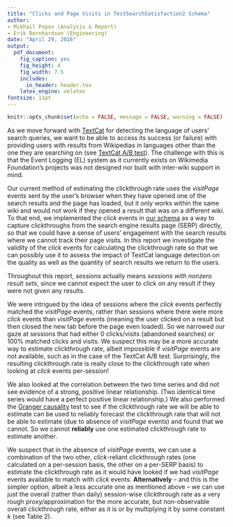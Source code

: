 ```yaml
---
title: "Clicks and Page Visits in TestSearchSatisfaction2 Schema"
author:
- Mikhail Popov (Analysis & Report)
- Erik Bernhardson (Engineering)
date: "April 29, 2016"
output:
  pdf_document:
    fig_caption: yes
    fig_height: 4
    fig_width: 7.5
    includes:
      in_header: header.tex
    latex_engine: xelatex
fontsize: 11pt
---
```


```r
knitr::opts_chunk$set(echo = FALSE, message = FALSE, warning = FALSE)
```

\renewcommand{\abstractname}{Executive Summary}
\begin{abstract}
The original goal of this analysis was to validate the click events against the visitPage events in the TestSearchSatisfaction2 schema to see whether we can trust the click events for calculating the clickthrough rate (CTR). What we found is that we have substantially more clicks than page visits, potentially meaning that a lot of the users open results and then close them before the page has even finished loading.

Without a reliable basis to compare against, we decided to try matching the click events to the visitPage events by looking at the results position field. 9\% of the sessions had click events and visitPage events that fully matched, and we used those together with sessions that had 0 click events and 0 visitPage events to get a CTR estimate. We found that the clickthrough rate estimated via the matching method resembled the naive CTR defined as "did the user have a valid click at any point in their session." We suspect we can use the naive CTR to run the TextCat A/B test.
\end{abstract}

As we move forward with [TextCat](http://odur.let.rug.nl/~vannoord/TextCat/) for detecting the language of users' search queries, we want to be able to access its success (or failure) with providing users with results from Wikipedias in languages other than the one they are searching on (see [TextCat A/B test](https://phabricator.wikimedia.org/T121542)). The challenge with this is that the Event Logging (EL) system as it currently exists on Wikimedia Foundation's projects was not designed nor built with inter-wiki support in mind.

Our current method of estimating the clickthrough rate uses the *visitPage* events sent by the user's browser when they have opened one of the search results and the page has loaded, but it only works within the same wiki and would not work if they opened a result that was on a different wiki. To that end, we implemented the *click* events in [our schema](https://meta.wikimedia.org/wiki/Schema:TestSearchSatisfaction2) as a way to capture clickthroughs from the search engine results page (SERP) directly, so that we could have a sense of users' engagement with the search results where we cannot track their page visits. In this report we investigate the validity of the *click* events for calculating the clickthrough rate so that we can possibly use it to assess the impact of TextCat language detection on the quality as well as the quantity of search results we return to the users.

Throughout this report, *sessions* actually means *sessions with nonzero result sets*, since we cannot expect the user to click on any result if they were not given any results.

\newpage

\begin{figure}[!h]
\centering
\caption{Daily clickthrough rate by estimation method and platform.}
\includegraphics[height=0.45\textheight]{figures/daily_ctr.png}
\end{figure}

\begin{figure}[!h]
\centering
\caption{Daily clickthrough rate by estimation method, including matching click and visitPage events.}
\includegraphics[height=0.45\textheight]{figures/daily_ctr_2.png}
\end{figure}

\newpage

\begin{table}[!h]
\sffamily
\caption{Clicks and page visits in sessions. A valid click and a valid visit are click and visitPage events that had a result position recorded, indicating which result in the list of the returned results they clicked on.}
\centering
\renewcommand{\arraystretch}{1.6}% for the vertical padding
\begin{tabular}[t]{l|r}
\hline
 ~ & \textbf{Proportion of sessions}\\
\hline\hline
sessions with valid clicks only & 89.127\%\\
\hline
sessions with valid visits only & 16.817\%\\
\hline
sessions with valid clicks AND visits & 14.237\%\\
\hline
sessions with more valid clicks than valid visits & 78.269\%\\
\hline
sessions with more valid visits than valid clicks & 3.441\%\\
\hline
\rowcolor{LightYellow}
sessions with valid clicks AND visits, AND clicks match visits 100\% & 8.995\%\\
\hline
sessions with valid clicks AND visits, AND clicks don't match visits at all & 0.743\%\\
\hline
sessions with clicks but not valid clicks & 8.986\%\\
\hline
sessions with visits but not valid visits & 0.000\%\\
\hline
sessions with valid clicks that couldn't be matched with valid visits & 4.538\%\\
\hline
sessions with valid visits that couldn't be matched with valid clicks & 2.711\%\\
\hline
\end{tabular}
\end{table}

\begin{table}[!h]
\sffamily
\caption{Overall clickthrough rate, estimated with different methods.}
\centering
\renewcommand{\arraystretch}{2.0}% for the vertical padding
\begin{tabular}[t]{l|rl}
\hline
\textbf{Method} & \textbf{Clickthrough Rate (\%)} & \\
\hline\hline
via click-visit matching & 52.031 & = 52.575 $\times$ 0.9897\\
\hline
via visitPage, session-wise & 9.979 &\\
\hline
via click, session-wise & 52.575 & \\
\hline
via click, SERP-wise & 38.571 & \\
\hline
\end{tabular}
\end{table}

\newpage

We were intrigued by the idea of sessions where the *click* events perfectly matched the *visitPage* events, rather than sessions where there were more *click* events than *visitPage* events (meaning the user clicked on a result but then closed the new tab before the page even loaded). So we narrowed our gaze at sessions that had either 0 clicks/visits (abandoned searches) or 100% matched clicks and visits. We suspect this may be a more accurate way to estimate clickthrough rate, albeit impossible if *visitPage* events are not available, such as in the case of the TextCat A/B test. Surprisingly, the resulting clickthrough rate is really close to the clickthrough rate when looking at *click* events per-session!

We also looked at the correlation between the two time series and did not see evidence of a strong, positive linear relationship. (Two identical time series would have a perfect positive linear relationship.) We also performed the [Granger causality](https://en.wikipedia.org/wiki/Granger_causality) test to see if the clickthrough rate we will be able to estimate can be used to reliably forecast the clickthrough rate that will not be able to estimate (due to absence of *visitPage* events) and found that we cannot. So we cannot **reliably** use one estimated clickthrough rate to estimate another.

We suspect that in the absence of *visitPage* events, we can use a combination of the two other, *click*-reliant clickthrough rates (one calculated on a per-session basis, the other on a per-SERP basis) to estimate the clickthrough rate as it would have looked if we had *visitPage* events available to match with *click* events. **Alternatively** -- and this is the simpler option, albeit a less accurate one as mentioned above -- we can use just the overall (rather than daily) session-wise clickthrough rate as a very rough proxy/approximation for the more accurate, but non-observable overall clickthrough rate, either as it is or by multiplying it by some constant $k$ (see Table 2).
